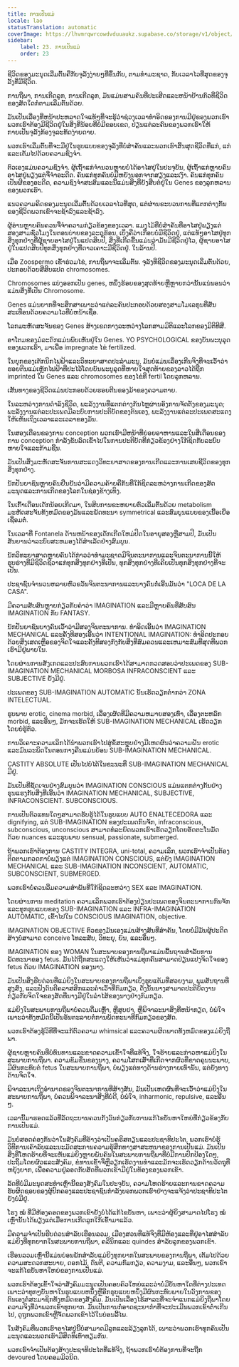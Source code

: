 ```yaml
---
title: ການເປັນແມ່
locale: lao
statusTranslation: automatic
coverImage: https://lhvmrqwrcowdvduuaukz.supabase.co/storage/v1/object/public/strapi-uploads/small_cover-educacion-fundamental.webp-2d51a7828a2b1309555be27f7e2a61a0.webp
sidebar:
    label: 23. ການເປັນແມ່
    order: 23
---
```

ຊີວິດຂອງມະນຸດເລີ່ມຕົ້ນຄືກັບຈຸລັງງ່າຍໆທີ່ຂຶ້ນກັບ, ຕາມທໍາມະຊາດ, ກັບເວລາໄວທີ່ສຸດຂອງຈຸລັງທີ່ມີຊີວິດ.

ການຖືພາ, ການເກີດລູກ, ການເກີດລູກ, ມັນແມ່ນສາມຄົນທີ່ປະເສີດແລະຫນ້າຢ້ານກົວທີ່ຊີວິດຂອງສັດໃດກໍ່ຕາມເລີ່ມຕົ້ນດ້ວຍ.

ມັນເປັນເລື່ອງທີ່ຫນ້າປະຫລາດໃຈແທ້ໆທີ່ຈະຮູ້ວ່າຊ່ວງເວລາທໍາອິດຂອງການມີຢູ່ຂອງພວກເຮົາພວກເຮົາຕ້ອງມີຊີວິດຢູ່ໃນສິ່ງທີ່ນ້ອຍທີ່ບໍ່ມີຂອບເຂດ, ປ່ຽນແຕ່ລະຄົນຂອງພວກເຮົາໃຫ້ກາຍເປັນຈຸລັງກ້ອງຈຸລະທັດງ່າຍດາຍ.

ພວກເຮົາເລີ່ມຕົ້ນທີ່ຈະມີຢູ່ໃນຮູບແບບຂອງຈຸລັງທີ່ບໍ່ສໍາຄັນແລະພວກເຮົາສິ້ນສຸດຊີວິດທີ່ແກ່, ແກ່ແລະເຕັມໄປດ້ວຍຄວາມຊົງຈໍາ.

ຕົວເອງແມ່ນຄວາມຊົງຈໍາ. ຜູ້ເຖົ້າແກ່ຈໍານວນຫຼາຍບໍ່ໄດ້ອາໄສຢູ່ໃນປະຈຸບັນ, ຜູ້ເຖົ້າແກ່ຫຼາຍຄົນອາໄສຢູ່ພຽງແຕ່ຈື່ຈໍາອະດີດ. ຄົນແກ່ທຸກຄົນບໍ່ມີຫຍັງນອກຈາກສຽງແລະເງົາ. ຄົນແກ່ທຸກຄົນເປັນຜີຂອງອະດີດ, ຄວາມຊົງຈໍາສະສົມແລະນີ້ແມ່ນສິ່ງທີ່ຍັງສືບຕໍ່ຢູ່ໃນ Genes ຂອງລູກຫລານຂອງພວກເຮົາ.

ແນວຄວາມຄິດຂອງມະນຸດເລີ່ມຕົ້ນດ້ວຍເວລາໄວທີ່ສຸດ, ແຕ່ຜ່ານຂະບວນການທີ່ແຕກຕ່າງກັນຂອງຊີວິດພວກເຂົາຈະຊ້າລົງແລະຊ້າລົງ.

ຜູ້ອ່ານຫຼາຍຄົນຄວນຈື່ຈໍາຄວາມກ່ຽວຂ້ອງຂອງເວລາ. ແມງໄມ້ທີ່ບໍ່ສໍາຄັນທີ່ອາໄສຢູ່ພຽງແຕ່ສອງສາມຊົ່ວໂມງໃນຕອນບ່າຍຂອງລະດູຮ້ອນ, ເບິ່ງຄືວ່າເກືອບບໍ່ມີຊີວິດຢູ່, ແຕ່ແທ້ໆອາໄສຢູ່ທຸກສິ່ງທຸກຢ່າງທີ່ຜູ້ຊາຍອາໄສຢູ່ໃນແປດສິບປີ, ສິ່ງທີ່ເກີດຂື້ນແມ່ນວ່າມັນມີຊີວິດຢູ່ໄວ, ຜູ້ຊາຍອາໄສຢູ່ໃນແປດສິບປີທຸກສິ່ງທຸກຢ່າງທີ່ດາວເຄາະມີຊີວິດຢູ່. ໃນລ້ານປີ.

ເມື່ອ Zoospermo ເຂົ້າຮ່ວມໄຂ່, ການຖືພາຈະເລີ່ມຕົ້ນ. ຈຸລັງທີ່ຊີວິດຂອງມະນຸດເລີ່ມຕົ້ນດ້ວຍ, ປະກອບດ້ວຍສີ່ສິບແປດ chromosomes.

Chromosomes ແບ່ງອອກເປັນ genes, ຫນຶ່ງຮ້ອຍຂອງສຸດທ້າຍຫຼືຫຼາຍກວ່ານັ້ນແນ່ນອນວ່າແມ່ນສິ່ງທີ່ເປັນ Chromosome.

Genes ແມ່ນຍາກທີ່ຈະສຶກສາເພາະວ່າແຕ່ລະຄົນປະກອບດ້ວຍສອງສາມໂມເລກຸນທີ່ສັ່ນສະເທືອນດ້ວຍຄວາມໄວທີ່ບໍ່ຫນ້າເຊື່ອ.

ໂລກມະຫັດສະຈັນຂອງ Genes ສ້າງເຂດກາງລະຫວ່າງໂລກສາມມິຕິແລະໂລກຂອງມິຕິທີສີ່.

ອາໂຕມຂອງມໍລະດົກແມ່ນພົບເຫັນຢູ່ໃນ Genes. YO PSYCHOLOGICAL ຂອງບັນພະບຸລຸດຂອງພວກເຮົາ, ມາເພື່ອ impregnate ໄຂ່ fertilized.

ໃນຍຸກຂອງເຕັກນິກໄຟຟ້າແລະວິທະຍາສາດປະລໍາມະນູ, ມັນບໍ່ແມ່ນເລື່ອງເກີນຈິງທີ່ຈະເວົ້າວ່າຮອຍຕີນແມ່ເຫຼັກໄຟຟ້າທີ່ປະໄວ້ໂດຍບັນພະບູລຸດທີ່ຫາຍໃຈສຸດທ້າຍຂອງລາວໄດ້ຖືກ imprinted ໃນ Genes ແລະ chromosomes ຂອງໄຂ່ທີ່ fertil ໂດຍລູກຫລານ.

ເສັ້ນທາງຂອງຊີວິດແມ່ນປະກອບດ້ວຍຮອຍຕີນຂອງມ້າຂອງຄວາມຕາຍ.

ໃນລະຫວ່າງການດໍາລົງຊີວິດ, ພະລັງງານທີ່ແຕກຕ່າງກັນໄຫຼຜ່ານອົງການຈັດຕັ້ງຂອງມະນຸດ; ພະລັງງານແຕ່ລະປະເພດມີລະບົບການປະຕິບັດຂອງຕົນເອງ, ພະລັງງານແຕ່ລະປະເພດສະແດງໃຫ້ເຫັນເຖິງເວລາແລະເວລາຂອງມັນ.

ໃນສອງເດືອນຂອງການ conception ພວກເຮົາມີຫນ້າທີ່ຍ່ອຍອາຫານແລະໃນສີ່ເດືອນຂອງການ conception ກໍາລັງຂັບລົດເຂົ້າໄປໃນການປະຕິບັດທີ່ກ່ຽວຂ້ອງຢ່າງໃກ້ຊິດກັບລະບົບຫາຍໃຈແລະກ້າມຊີ້ນ.

ມັນເປັນສິ່ງມະຫັດສະຈັນການສະແດງວິທະຍາສາດຂອງການເກີດແລະການເສຍຊີວິດຂອງທຸກສິ່ງທຸກຢ່າງ.

ນັກປັນຍາຊົນຫຼາຍຄົນຢືນຢັນວ່າມີຄວາມຄ້າຍຄືກັນທີ່ໃກ້ຊິດລະຫວ່າງການເກີດຂອງສັດມະນຸດແລະການເກີດຂອງໂລກໃນຊ່ອງຂ້າງເທິງ.

ໃນເກົ້າເດືອນເດັກນ້ອຍເກີດມາ, ໃນສິບການຂະຫຍາຍຕົວເລີ່ມຕົ້ນດ້ວຍ metabolism ມະຫັດສະຈັນທັງຫມົດຂອງມັນແລະພັດທະນາ symmetrical ແລະສົມບູນແບບຂອງເນື້ອເຍື່ອເຊື່ອມຕໍ່.

ໃນເວລາທີ່ Fontanela ດ້ານຫນ້າຂອງເດັກເກີດໃຫມ່ປິດໃນອາຍຸສອງຫຼືສາມປີ, ມັນເປັນສັນຍານວ່າລະບົບສະຫມອງໄດ້ສໍາເລັດຢ່າງສົມບູນ.

ນັກວິທະຍາສາດຫຼາຍຄົນໄດ້ກ່າວວ່າທໍາມະຊາດມີຈິນຕະນາການແລະຈິນຕະນາການນີ້ໃຫ້ຮູບຮ່າງທີ່ມີຊີວິດຊີວາແກ່ທຸກສິ່ງທຸກຢ່າງທີ່ເປັນ, ທຸກສິ່ງທຸກຢ່າງທີ່ເຄີຍເປັນທຸກສິ່ງທຸກຢ່າງທີ່ຈະເປັນ.

ປະຊາຊົນຈໍານວນຫລາຍຫົວຂວັນຈິນຕະນາການແລະບາງຄົນກໍ່ເອີ້ນມັນວ່າ "LOCA DE LA CASA".

ມີຄວາມສັບສົນຫຼາຍກ່ຽວກັບຄໍາວ່າ IMAGINATION ແລະມີຫຼາຍຄົນທີ່ສັບສົນ IMAGINATION ກັບ FANTASY.

ນັກປັນຍາຊົນບາງຄົນເວົ້າວ່າມີສອງຈິນຕະນາການ. ທໍາອິດເອີ້ນວ່າ IMAGINATION MECHANICAL ແລະຄັ້ງທີສອງເອີ້ນວ່າ INTENTIONAL IMAGINATION: ທໍາອິດປະກອບດ້ວຍສິ່ງເສດເຫຼືອຂອງຈິດໃຈແລະຄັ້ງທີສອງກົງກັບສິ່ງທີ່ສົມຄວນແລະເຫມາະສົມທີ່ສຸດທີ່ພວກເຮົາມີຢູ່ພາຍໃນ.

ໂດຍຜ່ານການສັງເກດແລະປະສົບການພວກເຮົາໄດ້ສາມາດກວດສອບວ່າປະເພດຂອງ SUB-IMAGINATION MECHANICAL MORBOSA INFRACONSCIENT ແລະ SUBJECTIVE ຍັງມີຢູ່.

ປະເພດຂອງ SUB-IMAGINATION AUTOMATIC ນັ້ນເຮັດວຽກຕ່ໍາກວ່າ ZONA INTELECTUAL.

ຮູບພາບ erotic, cinema morbid, ເລື່ອງເຜັດທີ່ມີຄວາມຫມາຍສອງເທົ່າ, ເລື່ອງຕະຫລົກ morbid, ແລະອື່ນໆ, ມັກຈະເຮັດໃຫ້ SUB-IMAGINATION MECHANICAL ເຮັດວຽກໂດຍບໍ່ຮູ້ຕົວ.

ການວິເຄາະຄວາມເລິກໄດ້ນໍາພວກເຮົາໄປສູ່ຂໍ້ສະຫຼຸບຢ່າງມີເຫດຜົນວ່າຄວາມຝັນ erotic ແລະມົນລະພິດໃນຕອນກາງຄືນແມ່ນຍ້ອນ SUB-IMAGINATION MECHANICAL.

CASTITY ABSOLUTE ເປັນໄປບໍ່ໄດ້ໃນຂະນະທີ່ SUB-IMAGINATION MECHANICAL ມີຢູ່.

ມັນເປັນທີ່ຊັດເຈນຢ່າງສົມບູນວ່າ IMAGINATION CONSCIOUS ແມ່ນແຕກຕ່າງກັນຢ່າງຮຸນແຮງກັບສິ່ງທີ່ເອີ້ນວ່າ IMAGINATION MECHANICAL, SUBJECTIVE, INFRACONSCIENT. SUBCONSCIOUS.

ການເປັນຕົວແທນໃດໆສາມາດຮັບຮູ້ໄດ້ໃນຮູບແບບ AUTO ENALTECEDORA ແລະ dignifying, ແຕ່ SUB-IMAGINATION ຂອງປະເພດກົນຈັກ, infraconscious, subconscious, unconscious ສາມາດທໍລະຍົດພວກເຮົາເຮັດວຽກໂດຍອັດຕະໂນມັດດ້ວຍ nuances ແລະຮູບພາບ sensual, passionate, submerged.

ຖ້າພວກເຮົາຕ້ອງການ CASTITY INTEGRA, uni-total, ຄວາມເລິກ, ພວກເຮົາຈໍາເປັນຕ້ອງຕິດຕາມກວດກາບໍ່ພຽງແຕ່ IMAGINATION CONSCIOUS, ແຕ່ຍັງ IMAGINATION MECHANICAL ແລະ SUB-IMAGINATION INCONSCIENT, AUTOMATIC, SUBCONSCIENT, SUBMERGED.

ພວກເຮົາບໍ່ຄວນລືມຄວາມສໍາພັນທີ່ໃກ້ຊິດລະຫວ່າງ SEX ແລະ IMAGINATION.

ໂດຍຜ່ານການ meditation ຄວາມເລິກພວກເຮົາຕ້ອງປ່ຽນປະເພດຂອງຈິນຕະນາການກົນຈັກແລະທຸກຮູບແບບຂອງ SUB-IMAGINATION ແລະ INFRA-IMAGINATION AUTOMATIC, ເຂົ້າໄປໃນ CONSCIOUS IMAGINATION, objective.

IMAGINATION OBJECTIVE ຕົວຂອງມັນເອງແມ່ນສ້າງສັນທີ່ສໍາຄັນ, ໂດຍບໍ່ມີມັນຜູ້ປະດິດສ້າງບໍ່ສາມາດ conceive ໂທລະສັບ, ວິທະຍຸ, ຍົນ, ແລະອື່ນໆ.

IMAGINATION ຂອງ WOMAN ໃນສະພາບຂອງການຖືພາແມ່ນພື້ນຖານສໍາລັບການພັດທະນາຂອງ fetus. ມັນໄດ້ຖືກສະແດງໃຫ້ເຫັນວ່າແມ່ທຸກຄົນສາມາດປ່ຽນແປງຈິດໃຈຂອງ fetus ດ້ວຍ IMAGINATION ຂອງນາງ.

ມັນເປັນສິ່ງຮີບດ່ວນທີ່ແມ່ຍິງໃນສະພາບຂອງການຖືພາເບິ່ງຮູບແຕ້ມທີ່ສວຍງາມ, ພູມສັນຖານທີ່ສູງສົ່ງ, ແລະຟັງດົນຕີຄລາສສິກແລະຄໍາເວົ້າທີ່ກົມກຽວ, ດັ່ງນັ້ນນາງສາມາດປະຕິບັດງານກ່ຽວກັບຈິດໃຈຂອງສັດທີ່ນາງມີຢູ່ໃນລໍາໄສ້ຂອງນາງຢ່າງກົມກຽວ.

ແມ່ຍິງໃນສະພາບການຖືພາບໍ່ຄວນດື່ມເຫຼົ້າ, ຫຼືສູບຢາ, ຫຼືພິຈາລະນາສິ່ງທີ່ຫນ້າກຽດ, ບໍ່ພໍໃຈເພາະວ່າທັງຫມົດນີ້ເປັນອັນຕະລາຍຕໍ່ການພັດທະນາທີ່ກົມກຽວຂອງສັດ.

ພວກເຮົາຕ້ອງຮູ້ວິທີທີ່ຈະແກ້ຕົວຄວາມ whimsical ແລະຄວາມຜິດພາດທັງຫມົດຂອງແມ່ຍິງຖືພາ.

ຜູ້ຊາຍຫຼາຍຄົນທີ່ບໍ່ທົນທານແລະຂາດຄວາມເຂົ້າໃຈທີ່ແທ້ຈິງ, ໃຈຮ້າຍແລະກ່າວຫາແມ່ຍິງໃນສະພາບການຖືພາ. ຄວາມຂົມຂື່ນຂອງນາງ, ຄວາມໂສກເສົ້າທີ່ເກີດຈາກຜົວທີ່ຂາດຄຸນນະພາບ, ມີຜົນກະທົບຕໍ່ fetus ໃນສະພາບການຖືພາ, ບໍ່ພຽງແຕ່ທາງດ້ານຮ່າງກາຍເທົ່ານັ້ນ, ແຕ່ຍັງທາງດ້ານຈິດໃຈ.

ພິຈາລະນາເຖິງອໍານາດຂອງຈິນຕະນາການທີ່ສ້າງສັນ, ມັນເປັນເຫດຜົນທີ່ຈະເວົ້າວ່າແມ່ຍິງໃນສະພາບການຖືພາ, ບໍ່ຄວນພິຈາລະນາສິ່ງທີ່ບໍ່ດີ, ບໍ່ພໍໃຈ, inharmonic, repulsive, ແລະອື່ນໆ.

ເວລານີ້ມາຮອດແລ້ວທີ່ລັດຖະບານຄວນກັງວົນກ່ຽວກັບການແກ້ໄຂບັນຫາໃຫຍ່ທີ່ກ່ຽວຂ້ອງກັບການເປັນແມ່.

ມັນບໍ່ສອດຄ່ອງກັນວ່າໃນສັງຄົມທີ່ອ້າງວ່າເປັນຄຣິສຕຽນແລະປະຊາທິປະໄຕ, ພວກເຮົາບໍ່ຮູ້ວິທີການເຄົາລົບແລະນະມັດສະການຄວາມຮູ້ສຶກທາງສາສະຫນາຂອງການເປັນແມ່. ມັນເປັນສິ່ງທີ່ໂຫດຮ້າຍທີ່ຈະເຫັນແມ່ຍິງຫຼາຍພັນຄົນໃນສະພາບການຖືພາທີ່ບໍ່ມີການປົກປ້ອງໃດໆ, ປະຖິ້ມໂດຍຜົວແລະສັງຄົມ, ຂໍທານເຂົ້າຈີ່ຫຼືວຽກເຮັດງານທໍາແລະມັກຈະເຮັດວຽກດ້ານວັດຖຸທີ່ຫຍຸ້ງຍາກ, ເພື່ອຄວາມຢູ່ລອດກັບສັດທີ່ພວກເຂົາມີຢູ່ໃນທ້ອງຂອງພວກເຂົາ.

ລັດທີ່ບໍ່ມີມະນຸດສະທໍາເຫຼົ່ານີ້ຂອງສັງຄົມໃນປະຈຸບັນ, ຄວາມໂຫດຮ້າຍແລະການຂາດຄວາມຮັບຜິດຊອບຂອງຜູ້ປົກຄອງແລະປະຊາຊົນກໍາລັງບອກພວກເຮົາຢ່າງຈະແຈ້ງວ່າປະຊາທິປະໄຕຍັງບໍ່ມີຢູ່.

ໂຮງ ໝໍ ທີ່ມີຫ້ອງຄອດຂອງພວກເຂົາຍັງບໍ່ໄດ້ແກ້ໄຂບັນຫາ, ເພາະວ່າຜູ້ຍິງສາມາດໄປໂຮງ ໝໍ ເຫຼົ່ານັ້ນໄດ້ພຽງແຕ່ເມື່ອການເກີດລູກໃກ້ເຂົ້າມາແລ້ວ.

ມີຄວາມຈໍາເປັນຮີບດ່ວນສໍາລັບເຮືອນລວມ, ເມືອງສວນທີ່ແທ້ຈິງທີ່ມີຫ້ອງແລະທີ່ຢູ່ອາໄສສໍາລັບແມ່ຍິງທີ່ທຸກຍາກໃນສະພາບການຖືພາ, ຄລີນິກແລະ quindes ສໍາລັບລູກຂອງພວກເຂົາ.

ເຮືອນລວມເຫຼົ່ານີ້ແມ່ນບ່ອນພັກສໍາລັບແມ່ຍິງທຸກຍາກໃນສະພາບຂອງການຖືພາ, ເຕັມໄປດ້ວຍຄວາມສະດວກສະບາຍ, ດອກໄມ້, ດົນຕີ, ຄວາມກົມກຽວ, ຄວາມງາມ, ແລະອື່ນໆ, ພວກເຂົາຈະແກ້ໄຂບັນຫາໃຫຍ່ຂອງການເປັນແມ່.

ພວກເຮົາຕ້ອງເຂົ້າໃຈວ່າສັງຄົມມະນຸດເປັນຄອບຄົວໃຫຍ່ແລະວ່າບໍ່ມີບັນຫາໃດທີ່ຕ່າງປະເທດເພາະວ່າທຸກໆບັນຫາໃນຮູບແບບຫນຶ່ງຫຼືອີກຮູບແບບຫນຶ່ງມີຜົນກະທົບພາຍໃນວົງການຂອງຕົນເອງຕໍ່ສະມາຊິກທັງຫມົດຂອງສັງຄົມ. ມັນເປັນເລື່ອງໄຮ້ສາລະທີ່ຈະຈໍາແນກແມ່ຍິງຖືພາໂດຍຄວາມຈິງທີ່ວ່າພວກເຂົາທຸກຍາກ. ມັນເປັນການກໍ່ອາດຊະຍາກໍາທີ່ຈະປະເມີນພວກເຂົາຕ່ໍາເກີນໄປ, ດູຖູກພວກເຂົາຫຼືຈັດພວກເຂົາໄວ້ໃນບ່ອນລີ້ໄພ.

ໃນສັງຄົມທີ່ພວກເຮົາອາໄສຢູ່ນີ້ບໍ່ສາມາດມີລູກແລະລ້ຽງລູກໄດ້, ເພາະວ່າພວກເຮົາທຸກຄົນເປັນມະນຸດແລະພວກເຮົາມີສິດທິເທົ່າທຽມກັນ.

ພວກເຮົາຈໍາເປັນຕ້ອງສ້າງປະຊາທິປະໄຕທີ່ແທ້ຈິງ, ຖ້າພວກເຮົາບໍ່ຕ້ອງການທີ່ຈະຖືກ devoured ໂດຍຄອມມິວນິດ.

